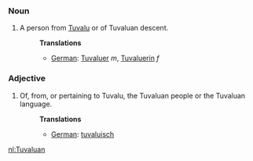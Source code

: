 ===Noun===
#A person from [[Tuvalu]] or of Tuvaluan descent.
#:'''Translations'''
#:*[[German]]: [[Tuvaluer]] ''m'', [[Tuvaluerin]] ''f''

===Adjective===
#Of, from, or pertaining to Tuvalu, the Tuvaluan people or the Tuvaluan language.
#:'''Translations'''
#:*[[German]]: [[tuvaluisch]]

[[nl:Tuvaluan]]